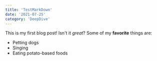 ```yaml
---
title: 'TestMarkDown'
date: '2021-07-25'
category: 'DeepDive'
---
```


This is my first blog post! Isn't it _great_?
Some of my **favorite** things are:

- Petting dogs
- Singing
- Eating potato-based foods
